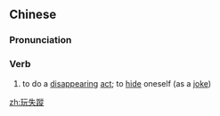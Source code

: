 {{also|玩失踪}}
==Chinese==
{{zh-forms|s=玩失踪|type=12}}

===Pronunciation===
{{zh-pron
|m=wánshīzōng
|c=waan4-2 sat1 zung1
|cat=v
}}

===Verb===
{{zh-verb}}

# to do a [[disappearing]] [[act]]; to [[hide]] oneself (as a [[joke]])

[[zh:玩失蹤]]